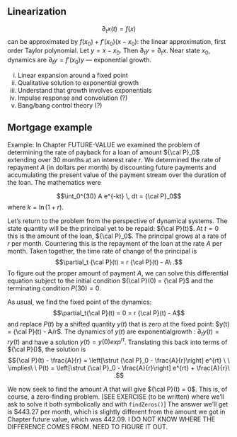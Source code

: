 ## Linearization

$$\partial_t x(t) = f(x)$$ can be approximated by $f(x_0) + f'(x_0) (x - x_0)$: the linear approximation, first order Taylor polynomial. Let $y = x - x_0$. Then $\partial_t y = \partial_t x$. Near state $x_0$, dynamics are $\partial_t y = f'(x_0) y$ --- exponential growth.



i. Linear expansion around a fixed point 
i. Qualitative solution to exponential growth
i. Understand that growth involves exponentials
i. Impulse response and convolution (?)
i. Bang/bang control theory (?)



## Mortgage example

Example: In Chapter FUTURE-VALUE we examined the problem of determining the rate of payback for a loan of amount ${\cal P}_0$ extending over 30 months at an interest rate $r$. We determined the rate of repayment $A$ (in dollars per month) by discounting future payments and accumulating the present value of the payment stream over the duration of the loan. The mathematics were

$$\int_0^{30} A e^{-kt} \, dt = {\cal P}_0$$ where $k = \ln(1+r)$.

Let's return to the problem from the perspective of dynamical systems. The state quantity will be the principal yet to be repaid: ${\cal P}(t)$. At $t=0$ this is the amount of the loan, ${\cal P}_0$. The principal grows at a rate of $r$ per month. Countering this is the repayment of the loan at the rate $A$ per month. Taken together, the time rate of change of the principal is
$$\partial_t {\cal P}(t) = r {\cal P}(t) - A\ .$$
To figure out the proper amount of payment $A$, we can solve this differential equation subject to the initial condition ${\cal P}(0) = {\cal P}$ and the terminating condition $P(30) = 0$. 

As usual, we find the fixed point of the dynamics:$$\partial_t{\cal P}(t) = 0 = r {\cal P}(t) - A$$ and replace $P(t)$ by a shifted quantity $y(t)$ that is zero at the fixed point: $y(t) = {\cal P}(t) - A/r$. The dynamics of $y(t)$ are exponentialgrowth : $\partial_t y(t) = r y(t)$ and have a solution $y(t) = y(0) exp^{r t}$. Translating this back into terms of ${\cal P}()$, the solution is $${\cal P}(t) - \frac{A}{r} = \left[\strut {\cal P}_0 - \frac{A}{r}\right] e^{rt} \ \ \implies\ \  P(t) = \left[\strut {\cal P}_0 - \frac{A}{r}\right] e^{rt} + \frac{A}{r}\ .$$ 

We now seek to find the amount $A$ that will give ${\cal P}(t) = 0$. This is, of course, a zero-finding problem. [SEE EXERCISE (to be written) where we'll ask to solve it both symbolically and with `findZeros()`] The answer we'll get is $443.27 per month, which is slightly different from the amount we got in Chapter future value, which was 442.09. I DO NOT KNOW WHERE THE DIFFERENCE COMES FROM. NEED TO FIGURE IT OUT.
